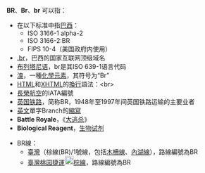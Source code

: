 '''BR'''、'''Br'''、'''br''' 可以指：

* 在以下标准中指[[巴西|巴西]]：
** ISO 3166-1 alpha-2
** ISO 3166-2:BR
** FIPS 10-4（美国政府内使用）
* [[.br|.br]]，巴西的国家互联网顶级域名
* [[布列塔尼语|布列塔尼语]]，br是其ISO 639-1语言代码
* [[溴|溴]]，一種[[化學元素|化學元素]]，其符号为“Br”
* [[HTML|HTML]]和[[XHTML|XHTML]]的[[換行|換行]]語法：<nowiki><br></nowiki>
* [[長榮航空|長榮航空]]的IATA編號
* [[英国铁路|英国铁路]]，简称BR，1948年至1997年间英国铁路运输的主要业者
* [[英文|英文]]單字Branch的[[縮寫|縮寫]]
* '''Battle Royale'''，《[[大逃杀|大逃杀]]》
* '''Biological Reagent'''，[[生物试剂|生物试剂]]
{{線路名消歧義}}
* BR線：
** [[臺灣|臺灣]]{{TRTS}}{{文湖線}}（棕線(BR)/1號線，包括[[木柵線|木柵線]]、[[內湖線|內湖線]]），路線編號為BR
** [[臺灣|臺灣]][[桃园捷運|桃园捷運]][[File:TaoyuanMetroLineBR_01.png|20px]][[桃园捷運棕線|棕線]]，路線編號為BR
{{Disambig|Cat=二字拉丁字母缩写消歧义}}